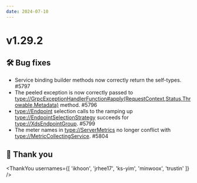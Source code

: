 ```yaml
---
date: 2024-07-10
---
```


# v1.29.2

## 🛠️ Bug fixes

- Service binding builder methods now correctly return the self-types. #5797
- The peeled exception is now correctly passed to
  <type://GrpcExceptionHandlerFunction#apply(RequestContext,Status,Throwable,Metadata)> method. #5796
- <type://Endpoint> selection calls to the ramping up <type://EndpointSelectionStrategy> succeeds
  for <type://XdsEndpointGroup>. #5799
- The meter names in <type://ServerMetrics> no longer conflict with <type://MetricCollectingService>. #5804

## 🙇 Thank you

<ThankYou usernames={[
  'ikhoon',
  'jrhee17',
  'ks-yim',
  'minwoox',
  'trustin'
]} />